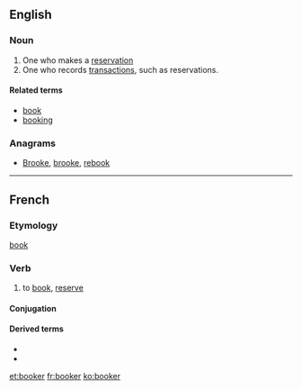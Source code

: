{{also|Booker}}
==English==

===Noun===
{{en-noun}}
# One who makes a [[reservation]]
# One who records [[transactions]], such as reservations.

====Related terms====
* [[book]]
* [[booking]]

===Anagrams===
* [[Brooke#English|Brooke]], [[brooke#English|brooke]], [[rebook#English|rebook]]
----
==French==

===Etymology===
{{etyl|en|fr}} [[book#Verb|book]] {{suffix|lang=fr||er}}

===Verb===
{{fr-verb}}

# to [[book]], [[reserve]]

====Conjugation====
{{fr-conj-er|book|avoir}}

====Derived terms====
* {{l|fr|overbooker}}
* {{l|fr|surbooker}}

[[et:booker]]
[[fr:booker]]
[[ko:booker]]